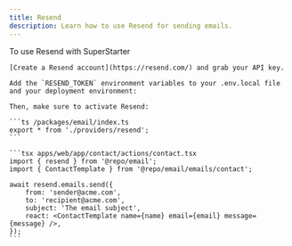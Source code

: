 ```yaml
---
title: Resend
description: Learn how to use Resend for sending emails.
---
```


To use Resend with SuperStarter

<Steps>
  <Step title="Create a Resend account">

    [Create a Resend account](https://resend.com/) and grab your API key.

  </Step>
  <Step title="Add environment variables">

    Add the `RESEND_TOKEN` environment variables to your .env.local file and your deployment environment:

    Then, make sure to activate Resend:

    ```ts /packages/email/index.ts
    export * from './providers/resend';
    ```

  </Step>
  <Step title="Sending Emails">

    ```tsx apps/web/app/contact/actions/contact.tsx
    import { resend } from '@repo/email';
    import { ContactTemplate } from '@repo/email/emails/contact';

    await resend.emails.send({
        from: 'sender@acme.com',
        to: 'recipient@acme.com',
        subject: 'The email subject',
        react: <ContactTemplate name={name} email={email} message={message} />,
    });
    ```

  </Step>
</Steps>



